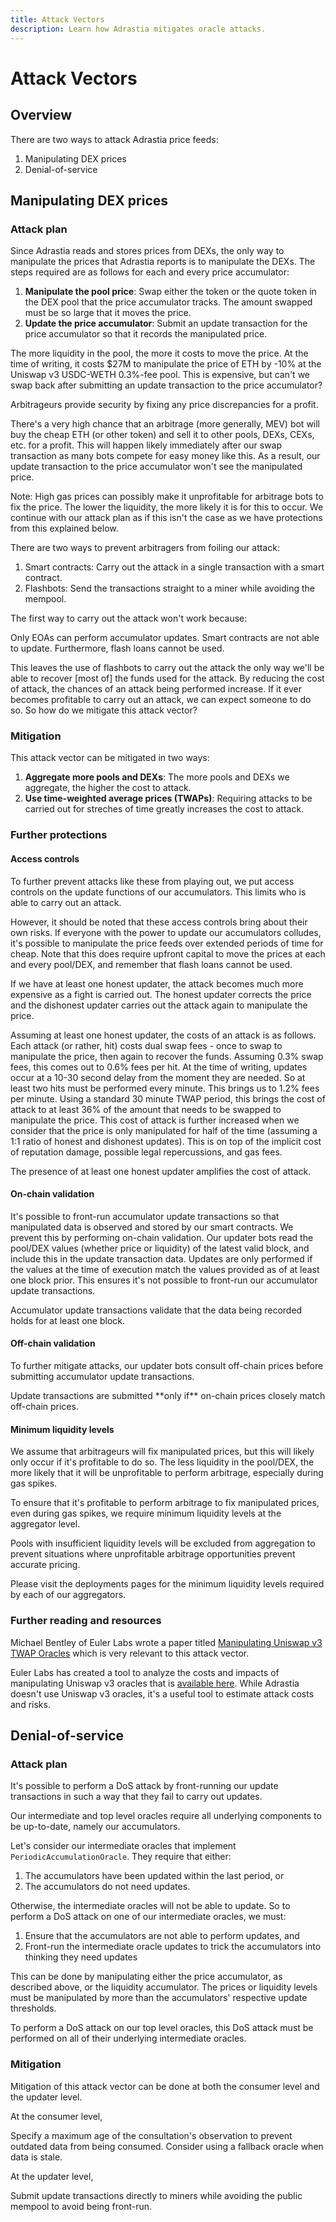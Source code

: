 ```yaml
---
title: Attack Vectors
description: Learn how Adrastia mitigates oracle attacks.
---
```



# Attack Vectors

## Overview

There are two ways to attack Adrastia price feeds:

1. Manipulating DEX prices
2. Denial-of-service

## Manipulating DEX prices

### Attack plan

Since Adrastia reads and stores prices from DEXs, the only way to manipulate the prices that Adrastia reports is to manipulate the DEXs. The steps required are as follows for each and every price accumulator:

1. **Manipulate the pool price**: Swap either the token or the quote token in the DEX pool that the price accumulator tracks. The amount swapped must be so large that it moves the price.
2. **Update the price accumulator**: Submit an update transaction for the price accumulator so that it records the manipulated price.

The more liquidity in the pool, the more it costs to move the price. At the time of writing, it costs $27M to manipulate the price of ETH by -10% at the Uniswap v3 USDC-WETH 0.3%-fee pool. This is expensive, but can't we swap back after submitting an update transaction to the price accumulator?

<Callout emoji="🧿">
  Arbitrageurs provide security by fixing any price discrepancies for a profit.
</Callout>

There's a very high chance that an arbitrage (more generally, MEV) bot will buy the cheap ETH (or other token) and sell it to other pools, DEXs, CEXs, etc. for a profit. This will happen likely immediately after our swap transaction as many bots compete for easy money like this. As a result, our update transaction to the price accumulator won't see the manipulated price.

Note: High gas prices can possibly make it unprofitable for arbitrage bots to fix the price. The lower the liquidity, the more likely it is for this to occur. We continue with our attack plan as if this isn't the case as we have protections from this explained below.

There are two ways to prevent arbitragers from foiling our attack:

1. Smart contracts: Carry out the attack in a single transaction with a smart contract.
2. Flashbots: Send the transactions straight to a miner while avoiding the mempool.

The first way to carry out the attack won't work because:

<Callout emoji="🧿">
  Only EOAs can perform accumulator updates. Smart contracts are not able to update. Furthermore,
  flash loans cannot be used.
</Callout>

This leaves the use of flashbots to carry out the attack the only way we'll be able to recover [most of] the funds used for the attack. By reducing the cost of attack, the chances of an attack being performed increase. If it ever becomes profitable to carry out an attack, we can expect someone to do so. So how do we mitigate this attack vector?

### Mitigation

This attack vector can be mitigated in two ways:

1. **Aggregate more pools and DEXs**: The more pools and DEXs we aggregate, the higher the cost to attack.
2. **Use time-weighted average prices (TWAPs)**: Requiring attacks to be carried out for streches of time greatly increases the cost to attack.

### Further protections

#### Access controls

To further prevent attacks like these from playing out, we put access controls on the update functions of our accumulators. This limits who is able to carry out an attack.

However, it should be noted that these access controls bring about their own risks. If everyone with the power to update our accumulators colludes, it's possible to manipulate the price feeds over extended periods of time for cheap. Note that this does require upfront capital to move the prices at each and every pool/DEX, and remember that flash loans cannot be used.

If we have at least one honest updater, the attack becomes much more expensive as a fight is carried out. The honest updater corrects the price and the dishonest updater carries out the attack again to manipulate the price.

Assuming at least one honest updater, the costs of an attack is as follows. Each attack (or rather, hit) costs dual swap fees - once to swap to manipulate the price, then again to recover the funds. Assuming 0.3% swap fees, this comes out to 0.6% fees per hit. At the time of writing, updates occur at a 10-30 second delay from the moment they are needed. So at least two hits must be performed every minute. This brings us to 1.2% fees per minute. Using a standard 30 minute TWAP period, this brings the cost of attack to at least 36% of the amount that needs to be swapped to manipulate the price. This cost of attack is further increased when we consider that the price is only manipulated for half of the time (assuming a 1:1 ratio of honest and dishonest updates). This is on top of the implicit cost of reputation damage, possible legal repercussions, and gas fees.

<Callout emoji="🧿">
  The presence of at least one honest updater amplifies the cost of attack.
</Callout>

#### On-chain validation

It's possible to front-run accumulator update transactions so that manipulated data is observed and stored by our smart contracts. We prevent this by performing on-chain validation. Our updater bots read the pool/DEX values (whether price or liquidity) of the latest valid block, and include this in the update transaction data. Updates are only performed if the values at the time of execution match the values provided as of at least one block prior. This ensures it's not possible to front-run our accumulator update transactions.

<Callout emoji="🧿">
  Accumulator update transactions validate that the data being recorded holds for at least one
  block.
</Callout>

#### Off-chain validation

To further mitigate attacks, our updater bots consult off-chain prices before submitting accumulator update transactions.

<Callout emoji="🧿">
  Update transactions are submitted **only if** on-chain prices closely match off-chain prices.
</Callout>

#### Minimum liquidity levels

We assume that arbitrageurs will fix manipulated prices, but this will likely only occur if it's profitable to do so. The less liquidity in the pool/DEX, the more likely that it will be unprofitable to perform arbitrage, especially during gas spikes.

To ensure that it's profitable to perform arbitrage to fix manipulated prices, even during gas spikes, we require minimum liquidity levels at the aggregator level.

<Callout emoji="🧿">
  Pools with insufficient liquidity levels will be excluded from aggregation to prevent situations
  where unprofitable arbitrage opportunities prevent accurate pricing.
</Callout>

Please visit the deployments pages for the minimum liquidity levels required by each of our aggregators.

### Further reading and resources

Michael Bentley of Euler Labs wrote a paper titled [Manipulating Uniswap v3 TWAP Oracles](https://github.com/adrastia-oracle/uni-v3-twap-manipulation/blob/master/cost-of-attack.pdf) which is very relevant to this attack vector.

Euler Labs has created a tool to analyze the costs and impacts of manipulating Uniswap v3 oracles that is [available here](https://oracle.euler.finance/). While Adrastia doesn't use Uniswap v3 oracles, it's a useful tool to estimate attack costs and risks.

## Denial-of-service

### Attack plan

It's possible to perform a DoS attack by front-running our update transactions in such a way that they fail to carry out updates.

Our intermediate and top level oracles require all underlying components to be up-to-date, namely our accumulators.

Let's consider our intermediate oracles that implement `PeriodicAccumulationOracle`. They require that either:

1. The accumulators have been updated within the last period, or
2. The accumulators do not need updates.

Otherwise, the intermediate oracles will not be able to update. So to perform a DoS attack on one of our intermediate oracles, we must:

1. Ensure that the accumulators are not able to perform updates, and
2. Front-run the intermediate oracle updates to trick the accumulators into thinking they need updates

This can be done by manipulating either the price accumulator, as described above, or the liquidity accumulator. The prices or liquidity levels must be manipulated by more than the accumulators' respective update thresholds.

To perform a DoS attack on our top level oracles, this DoS attack must be performed on all of their underlying intermediate oracles.

### Mitigation

Mitigation of this attack vector can be done at both the consumer level and the updater level.

At the consumer level,

<Callout emoji="🧿">
  Specify a maximum age of the consultation's observation to prevent outdated data from being
  consumed. Consider using a fallback oracle when data is stale.
</Callout>

At the updater level,

<Callout emoji="🧿">
  Submit update transactions directly to miners while avoiding the public mempool to avoid being
  front-run.
</Callout>

